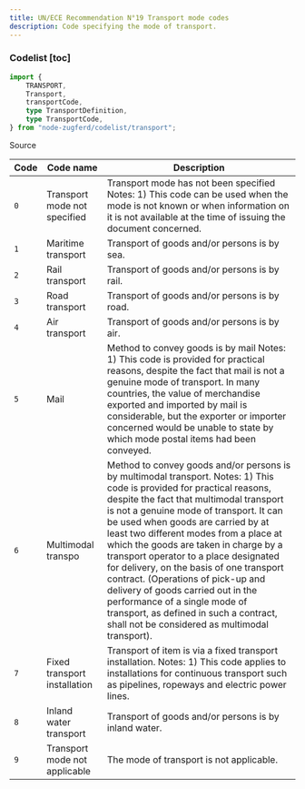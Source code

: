 ```yaml
---
title: UN/ECE Recommendation N°19 Transport mode codes
description: Code specifying the mode of transport.
---
```



### Codelist [toc]

```ts
import {
	TRANSPORT,
	Transport,
	transportCode,
	type TransportDefinition,
	type TransportCode,
} from "node-zugferd/codelist/transport";

```

<div className="w-fit">
<Link href="https://github.com/jslno/node-zugferd/blob/main/packages/node-zugferd/scripts/codelists/transport/output.xml" rel="noreferrer noopener" target="_blank">
Source
</Link>
</div>

<table className="[&_*>_*]:mt-0! [&_*>_*]:mb-0!">
<colgroup>
<col />
<col />
<col />
</colgroup>
<thead>
<tr>
<th>
Code
</th>
<th>
Code name
</th>
<th>
Description
</th>
</tr>
</thead>
<tbody>
<tr>
<td>
<code>0</code>
</td>
<td>
Transport mode not specified
</td>
<td>
Transport mode has not been specified
Notes:
1) This code can be used when the mode is not known or when information on it is not available at the time of issuing the document concerned.
</td>
</tr>
<tr>
<td>
<code>1</code>
</td>
<td>
Maritime transport
</td>
<td>
Transport of goods and/or persons is by sea.
</td>
</tr>
<tr>
<td>
<code>2</code>
</td>
<td>
Rail transport
</td>
<td>
Transport of goods and/or persons is by rail.
</td>
</tr>
<tr>
<td>
<code>3</code>
</td>
<td>
Road transport
</td>
<td>
Transport of goods and/or persons is by road.
</td>
</tr>
<tr>
<td>
<code>4</code>
</td>
<td>
Air transport
</td>
<td>
Transport of goods and/or persons is by air.
</td>
</tr>
<tr>
<td>
<code>5</code>
</td>
<td>
Mail
</td>
<td>
Method to convey goods is by mail
Notes:
1) This code is provided for practical reasons, despite the fact that mail is not a genuine mode of transport. In many countries, the value of merchandise exported and imported by mail is considerable, but the exporter or importer concerned would be unable to state by which mode postal items had been conveyed.
</td>
</tr>
<tr>
<td>
<code>6</code>
</td>
<td>
Multimodal transpo
</td>
<td>
Method to convey goods and/or persons is by multimodal transport.
Notes:
1) This code is provided for practical reasons, despite the fact that multimodal transport is not a genuine mode of transport. It can be used when goods are carried by at least two different modes from a place at which the goods are taken in charge by a transport operator to a place designated for delivery, on the basis of one transport contract. (Operations of pick-up and delivery of goods carried out in the performance of a single mode of transport, as defined in such a contract, shall not be considered as multimodal transport).
</td>
</tr>
<tr>
<td>
<code>7</code>
</td>
<td>
Fixed transport installation
</td>
<td>
Transport of item is via a fixed transport installation.
Notes:
1) This code applies to installations for continuous transport such as pipelines, ropeways and electric power lines.
</td>
</tr>
<tr>
<td>
<code>8</code>
</td>
<td>
Inland water transport
</td>
<td>
Transport of goods and/or persons is by inland water.
</td>
</tr>
<tr>
<td>
<code>9</code>
</td>
<td>
Transport mode not applicable
</td>
<td>
The mode of transport is not applicable.
</td>
</tr>
</tbody>
</table>
